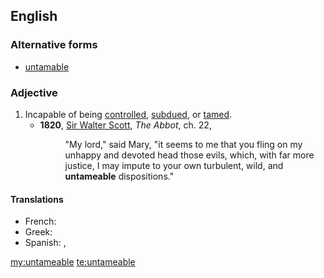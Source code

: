 ==English==

===Alternative forms===
* [[untamable]]

===Adjective===
{{en-adj}}
# Incapable of being [[control]]led, [[subdue]]d, or [[tame]]d.
#* '''1820''', [[w:Sir_Walter_Scott|Sir Walter Scott]], ''The Abbot'', ch. 22,
#*: "My lord," said Mary, "it seems to me that you fling on my unhappy and devoted head those evils, which, with far more justice, I may impute to your own turbulent, wild, and '''untameable''' dispositions."

====Translations====
{{trans-top|cannot be tamed}}
* French: {{t+|fr|indomptable}}
* Greek: {{t+|el|αδάμαστος}}
* Spanish: {{t+|es|indomable}}, {{t+|es|indómito}}
{{trans-mid}}
{{trans-bottom}}

[[my:untameable]]
[[te:untameable]]